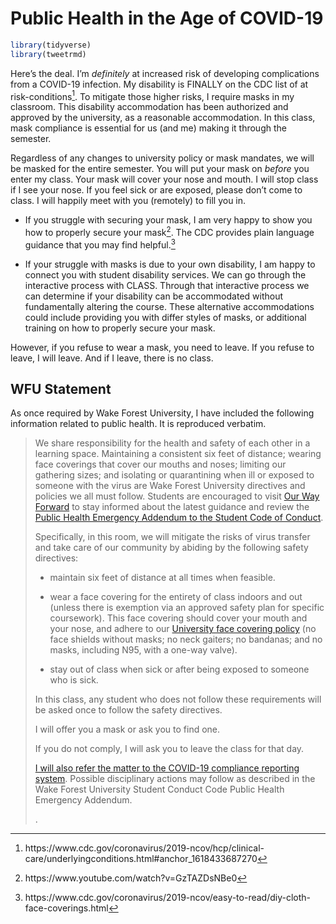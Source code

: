 # Public Health in the Age of COVID-19

```r
library(tidyverse)
library(tweetrmd)
```

Here's the deal. I'm *definitely* at increased risk of developing complications from a COVID-19 infection. My disability is FINALLY on the CDC list of at risk-conditions^[https://www.cdc.gov/coronavirus/2019-ncov/hcp/clinical-care/underlyingconditions.html#anchor_1618433687270]. To mitigate those higher risks, I require masks in my classroom. This disability accommodation has been authorized and approved by the university, as a reasonable accommodation. In this class, mask compliance is essential for us (and me) making it through the semester. <!-- At present, I am in the position where I have to put my health in your hands. I have many thoughts as to why, how, and who has led to me being in this present position. I don't fault students. However, I need you to understand that the stakes are high. -->

Regardless of any changes to university policy or mask mandates, we will be masked for the entire semester. You will put your mask on *before* you enter my class. Your mask will cover your nose and mouth. I will stop class if I see your nose. 
If you feel sick or are exposed, please don't come to class. I will happily meet with you (remotely) to fill you in. 

- If you struggle with securing your mask, I am very happy to show you how to properly secure your mask^[https://www.youtube.com/watch?v=GzTAZDsNBe0]. The CDC provides plain language guidance that you may find helpful.^[https://www.cdc.gov/coronavirus/2019-ncov/easy-to-read/diy-cloth-face-coverings.html]

- If your struggle with masks is due to your own disability, I am happy to connect you with student disability services. We can go through the interactive process with CLASS. Through that interactive process we can determine if your disability can be accommodated without fundamentally altering the course. These alternative accommodations could include providing you with differ styles of masks, or additional training on how to properly secure your mask.

However, if you refuse to wear a mask, you need to leave. If you refuse to leave, I will leave. And if I leave, there is no class.

<!--
## Masks and Equity

Although university policy states that we can request masks instead of requiring them (barring specific circumstances), we can not provide an equitable and just atmosphere for learning if we are not protecting one another from COVID by masking. Refusing to mask indoors is a manifestation of ableism and racism, an exercise of individual privilege that tells the most vulnerable that their health does not matter. To practice community care, we will mask to protect those of us with compromised immune systems, those of us with family members unable to get vaccinated, those of us who do not want to transmit the virus to others, and those of us who want to avoid re/infection.


```r
"https://twitter.com/justjess_PhD/status/1556790562711281666" %>%
include_tweet()
```


```r
"https://twitter.com/Nicole_Lee_Sch/status/1491793104348712965" %>%
include_tweet()
```
-->

## WFU Statement

As once required by Wake Forest University, I have included the following information related to public health. It is reproduced verbatim. 

> We share responsibility for the health and safety of each other in a learning space. Maintaining a consistent six feet of distance; wearing face coverings that cover our mouths and noses; limiting our gathering sizes; and isolating or quarantining when ill or exposed to someone with the virus are Wake Forest University directives and policies we all must follow. Students are encouraged to visit [Our Way Forward](https://ourwayforward.wfu.edu/) to stay informed about the latest guidance and review the [Public Health Emergency Addendum to the Student Code of Conduct](https://studentconduct.wfu.edu/undergraduate-student-handbook/public-health-emergency-addendum/).  
>
> Specifically, in this room, we will mitigate the risks of virus transfer and take care of our community by abiding by the following safety directives: 
>
> - maintain six feet of distance at all times when feasible. 
>
> - wear a face covering for the entirety of class indoors and out (unless there is exemption via an approved safety plan for specific coursework). This face covering should cover your mouth and your nose, and adhere to our [University face covering policy](https://drive.google.com/file/d/1Tqo-by1sjmc-kWUTwAqeNdaHq8OBsU9B/view) (no face shields without masks; no neck gaiters; no bandanas; and no masks, including N95, with a one-way valve). 
>
> - stay out of class when sick or after being exposed to someone who is sick.
>
> In this class, any student who does not follow these requirements will be asked once to follow the safety directives. 
>
> I will offer you a mask or ask you to find one. 
> 
> If you do not comply, I will ask you to leave the class for that day. 
>
> [I will also refer the matter to the COVID-19 compliance reporting system](https://cm.maxient.com/reportingform.php?WakeForestUniv&layout_id=40). Possible disciplinary actions may follow as described in the Wake Forest University Student Conduct Code Public Health Emergency Addendum.
>
> .


